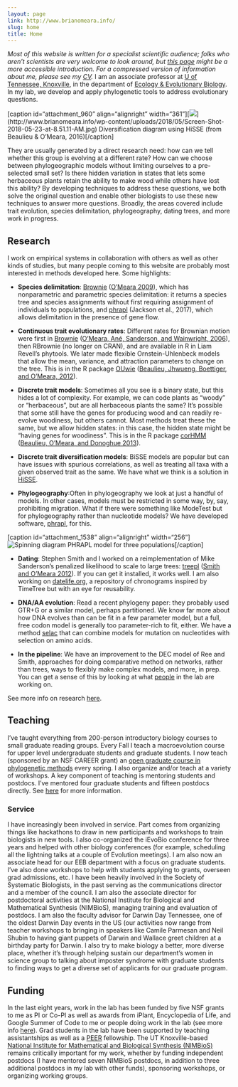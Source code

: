 ```yaml
---
layout: page
link: http://www.brianomeara.info/
slug: home
title: Home
---
```


_Most of this website is written for a specialist scientific audience; folks who aren't scientists are very welcome to look around, but [this page](http://www.brianomeara.info/general) might be a more accessible introduction. For a compressed version of information about me, please see my [CV](http://brianomeara.info/cv/)._
I am an associate professor at [U of Tennessee, Knoxville](http://www.utk.edu/), in the department of [Ecology & Evolutionary Biology](http://eeb.bio.utk.edu/). In my lab, we develop and apply phylogenetic tools to address evolutionary questions.

[caption id="attachment_960" align="alignright" width="361"][![](http://www.brianomeara.info/wp-content/uploads/2018/05/Screen-Shot-2018-05-23-at-8.51.11-AM.jpg)](http://www.brianomeara.info/wp-content/uploads/2018/05/Screen-Shot-2018-05-23-at-8.51.11-AM.jpg) Diversification diagram using HiSSE (from Beaulieu & O'Meara, 2016)[/caption]

They are usually generated by a direct research need: how can we tell whether this group is evolving at a different rate? How can we choose between phylogeographic models without limiting ourselves to a pre-selected small set? Is there hidden variation in states that lets some herbaceous plants retain the ability to make wood while others have lost this ability? By developing techniques to address these questions, we both solve the original question and enable other biologists to use these new techniques to answer more questions. Broadly, the areas covered include trait evolution, species delimitation, phylogeography, dating trees, and more work in progress.


## Research


I work on empirical systems in collaboration with others as well as other kinds of studies, but many people coming to this website are probably most interested in methods developed here. Some highlights:




  * **Species delimitation**: [Brownie](http://brianomeara.info/brownie) ([O'Meara 2009](http://sysbio.oxfordjournals.org/content/early/2009/11/10/sysbio.syp077.short)), which has nonparametric and parametric species delimitation: it returns a species tree and species assignments without first requiring assignment of individuals to populations, and [phrapl](http://www.phrapl.org) (Jackson et al., 2017), which allows delimitation in the presence of gene flow.


  * **Continuous trait evolutionary rates**: Different rates for Brownian motion were first in [Brownie](http://brianomeara.info/brownie) ([O'Meara, Ané, Sanderson, and Wainwright, 2006](http://onlinelibrary.wiley.com/resolve/doi?DOI=10.1111%2Fj.0014-3820.2006.tb01171.x)), then RBrownie (no longer on CRAN), and are available in R in Liam Revell's phytools. We later made flexible Ornstein-Uhlenbeck models that allow the mean, variance, and attraction parameters to change on the tree. This is in the R package [OUwie](http://cran.r-project.org/web/packages/OUwie/index.html) ([Beaulieu, Jhwueng, Boettiger, and O'Meara, 2012](http://onlinelibrary.wiley.com/doi/10.1111/j.1558-5646.2012.01619.x/abstract)).


  * **Discrete trait models**: Sometimes all you see is a binary state, but this hides a lot of complexity. For example, we can code plants as "woody" or "herbaceous", but are all herbaceous plants the same? It's possible that some still have the genes for producing wood and can readily re-evolve woodiness, but others cannot. Most methods treat these the same, but we allow hidden states: in this case, the hidden state might be "having genes for woodiness". This is in the R package [corHMM](http://cran.r-project.org/web/packages/corHMM/index.html) ([Beaulieu, O'Meara, and Donoghue 2013](http://sysbio.oxfordjournals.org/content/62/5/725.long)).


  * **Discrete trait diversification models**: BiSSE models are popular but can have issues with spurious correlations, as well as treating all taxa with a given observed trait as the same. We have what we think is a solution in [HiSSE](http://cran.r-project.org/web/packages/hisse/index.html).


  * **Phylogeography**:Often in phylogeography we look at just a handful of models. In other cases, models must be restricted in some way, by, say, prohibiting migration. What if there were something like ModeTest but for phylogeography rather than nucleotide models? We have developed software, [phrapl](https://r-forge.r-project.org/projects/phrapl/), for this.

[caption id="attachment_1538" align="alignright" width="256"]![Spinning diagram](http://www.brianomeara.info/wp-content/uploads/2018/10/movie645.gif) PHRAPL model for three populations[/caption]


  * **Dating**: Stephen Smith and I worked on a reimplementation of Mike Sanderson's penalized likelihood to scale to large trees: [treepl](http://blackrim.org/programs/treepl/) ([Smith and O'Meara 2012](http://bioinformatics.oxfordjournals.org/content/28/20/2689.long)). If you can get it installed, it works well. I am also working on [datelife.org](http://www.datelife.org/), a repository of chronograms inspired by TimeTree but with an eye for reusability.


  * **DNA/AA evolution**: Read a recent phylogeny paper: they probably used GTR+G or a similar model, perhaps partitioned. We know far more about how DNA evolves than can be fit in a few parameter model, but a full, free codon model is generally too parameter-rich to fit, either. We have a method [selac](https://github.com/bomeara/selac) that can combine models for mutation on nucleotides with selection on amino acids.


  * **In the pipeline**: We have an improvement to the DEC model of Ree and Smith, approaches for doing comparative method on networks, rather than trees, ways to flexibly make complex models, and more, in prep. You can get a sense of this by looking at what [people](http://www.brianomeara.info/people) in the lab are working on.


See more info on research [here](http://www.brianomeara.info/research).


## Teaching


I've taught everything from 200-person introductory biology courses to small graduate reading groups. Every Fall I teach a macroevolution course for upper level undergraduate students and graduate students. I now teach (sponsored by an NSF CAREER grant) an [open graduate course in phylogenetic methods](http://phylometh.info) every spring. I also organize and/or teach at a variety of workshops.
A key component of teaching is mentoring students and postdocs. I've mentored four graduate students and fifteen postdocs directly. See [here](http://brianomeara.info/people/) for more information.


### Service


I have increasingly been involved in service. Part comes from organizing things like hackathons to draw in new participants and workshops to train biologists in new tools. I also co-organized the iEvoBio conference for three years and helped with other biology conferences (for example, scheduling all the lightning talks at a couple of Evolution meetings). I am also now an associate head for our EEB department with a focus on graduate students. I've also done workshops to help with students applying to grants, overseen grad admissions, etc. I have been heavily involved in the Society of Systematic Biologists, in the past serving as the communications director and a member of the council. I am also the associate director for postdoctoral activities at the National Institute for Biological and Mathematical Synthesis (NIMBioS), managing training and evaluation of postdocs. I am also the faculty advisor for Darwin Day Tennessee, one of the oldest Darwin Day events in the US (our activities now range from teacher workshops to bringing in speakers like Camile Parmesan and Neil Shubin to having giant puppets of Darwin and Wallace greet children at a birthday party for Darwin. I also try to make biology a better, more diverse place, whether it's through helping sustain our department's women in science group to talking about imposter syndrome with graduate students to finding ways to get a diverse set of applicants for our graduate program.


## Funding


In the last eight years, work in the lab has been funded by five NSF grants to me as PI or Co-PI as well as awards from iPlant, Encyclopedia of Life, and Google Summer of Code to me or people doing work in the lab (see more info [here](http://www.brianomeara.info/funding)). Grad students in the lab have been supported by teaching assistantships as well as a [PEER](http://web.utk.edu/~peer/) fellowship. The UT Knoxville-based [National Institute for Mathematical and Biological Synthesis (NIMBioS)](http://www.nimbios.org/) remains critically important for my work, whether by funding independent postdocs (I have mentored seven NIMBioS postdocs, in addition to three additional postdocs in my lab with other funds), sponsoring workshops, or organizing working groups.
